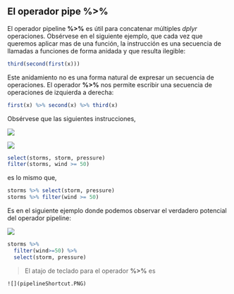 


## El operador pipe %>%

El operador pipeline __%>%__ es útil para concatenar múltiples _dplyr_ operaciones. Obsérvese en el siguiente ejemplo, que cada vez que queremos aplicar mas de una función, la instrucción es una secuencia de llamadas a funciones de forma anidada y que resulta ilegible:  


```r
third(second(first(x)))

```  



Este anidamiento no es una forma natural de expresar un secuencia de operaciones. El operador __%>%__ nos permite escribir una secuencia de operaciones de izquierda a derecha:  


```r
first(x) %>% second(x) %>% third(x)
```  


Obsérvese que las siguientes instrucciones, 

![](pipeline.PNG)  

![](pipeline1.PNG)  



```r

select(storms, storm, pressure)
filter(storms, wind >= 50)

```  


es lo mismo que,  


```r
storms %>% select(storm, pressure)
storms %>% filter(wind >= 50)
```  


Es en el siguiente ejemplo donde podemos observar el verdadero potencial del operador pipeline:  

![](pipeline2.PNG)  


```r
storms %>%
  filter(wind>=50) %>%
  select(storm, pressure)

```  

  
  

> El atajo de teclado para el operador __%>%__ es

    ![](pipelineShortcut.PNG)
